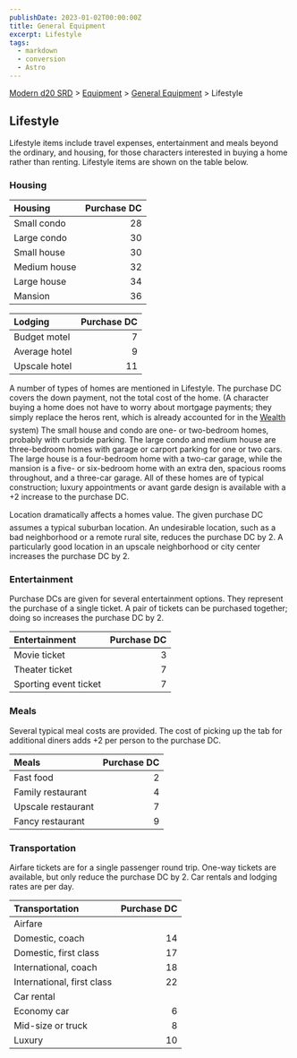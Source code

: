 ```yaml
---
publishDate: 2023-01-02T00:00:00Z
title: General Equipment
excerpt: Lifestyle
tags:
  - markdown
  - conversion
  - Astro
---
```


[Modern d20 SRD](/#modernD20) > [Equipment](modern-d20-srd-equipment-index) > [General Equipment](modern-d20-srd-equipment-equipment-general) > Lifestyle

## Lifestyle

Lifestyle items include travel expenses, entertainment and meals beyond the ordinary, and housing, for those characters interested in buying a home rather than renting. Lifestyle items are shown on the table below.

### Housing

| Housing      | Purchase DC |
| :----------- | ----------: |
| Small condo  |          28 |
| Large condo  |          30 |
| Small house  |          30 |
| Medium house |          32 |
| Large house  |          34 |
| Mansion      |          36 |

| Lodging       | Purchase DC |
| :------------ | ----------: |
| Budget motel  |           7 |
| Average hotel |           9 |
| Upscale hotel |          11 |

A number of types of homes are mentioned in Lifestyle. The purchase DC covers
the down payment, not the total cost of the home. (A character buying a home
does
not
have to worry about mortgage payments; they simply replace the heros rent,
which is already accounted for in the [Wealth](modern-d20-srd-wealth-index) system) The small house and condo
are one- or two-bedroom homes, probably with curbside parking. The large condo
and medium house are three-bedroom homes with garage or carport parking for
one or two cars. The large house is a four-bedroom home with a two-car garage,
while the mansion is a five- or six-bedroom home with an extra den, spacious
rooms throughout, and a three-car garage. All of these homes are of typical
construction; luxury appointments or avant garde design is available with a
+2 increase to the purchase DC.

Location dramatically affects a homes value. The given purchase DC assumes a typical suburban location. An undesirable location, such as a bad neighborhood or a remote rural site, reduces the purchase DC by 2. A particularly good location in an upscale neighborhood or city center increases the purchase DC by 2.

### Entertainment

Purchase DCs are given for several entertainment options. They represent the purchase of a single ticket. A pair of tickets can be purchased together; doing so increases the purchase DC by 2.

| Entertainment         | Purchase DC |
| :-------------------- | ----------: |
| Movie ticket          |           3 |
| Theater ticket        |           7 |
| Sporting event ticket |           7 |

### Meals

Several typical meal costs are provided. The cost of picking up the tab for additional diners adds +2 per person to the purchase DC.

| Meals              | Purchase DC |
| :----------------- | ----------: |
| Fast food          |           2 |
| Family restaurant  |           4 |
| Upscale restaurant |           7 |
| Fancy restaurant   |           9 |

### Transportation

Airfare tickets are for a single passenger round trip. One-way tickets are available, but only reduce the purchase DC by 2. Car rentals and lodging rates are per day.

| Transportation             | Purchase DC |
| :------------------------- | ----------: |
| Airfare                    |             |
| Domestic, coach            |          14 |
| Domestic, first class      |          17 |
| International, coach       |          18 |
| International, first class |          22 |
| Car rental                 |             |
| Economy car                |           6 |
| Mid-size or truck          |           8 |
| Luxury                     |          10 |
